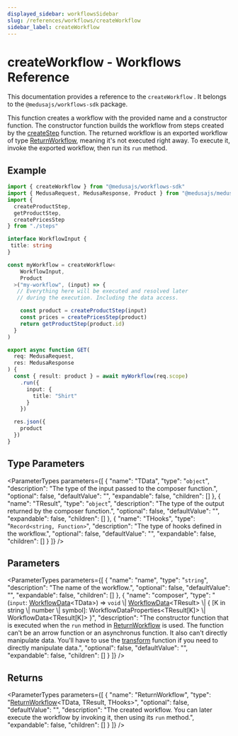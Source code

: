 ```yaml
---
displayed_sidebar: workflowsSidebar
slug: /references/workflows/createWorkflow
sidebar_label: createWorkflow
---
```



# createWorkflow - Workflows Reference

This documentation provides a reference to the `createWorkflow` . It belongs to the `@medusajs/workflows-sdk` package.

This function creates a workflow with the provided name and a constructor function.
The constructor function builds the workflow from steps created by the [createStep](createStep.mdx) function.
The returned workflow is an exported workflow of type [ReturnWorkflow](../types/ReturnWorkflow.mdx), meaning it's not executed right away. To execute it,
invoke the exported workflow, then run its `run` method.

## Example

```ts
import { createWorkflow } from "@medusajs/workflows-sdk"
import { MedusaRequest, MedusaResponse, Product } from "@medusajs/medusa"
import {
  createProductStep,
  getProductStep,
  createPricesStep
} from "./steps"

interface WorkflowInput {
 title: string
}

const myWorkflow = createWorkflow<
    WorkflowInput,
    Product
  >("my-workflow", (input) => {
   // Everything here will be executed and resolved later
   // during the execution. Including the data access.

    const product = createProductStep(input)
    const prices = createPricesStep(product)
    return getProductStep(product.id)
  }
)

export async function GET(
  req: MedusaRequest,
  res: MedusaResponse
) {
  const { result: product } = await myWorkflow(req.scope)
    .run({
      input: {
        title: "Shirt"
      }
    })

  res.json({
    product
  })
}
```

## Type Parameters

<ParameterTypes parameters={[
  {
    "name": "TData",
    "type": "`object`",
    "description": "The type of the input passed to the composer function.",
    "optional": false,
    "defaultValue": "",
    "expandable": false,
    "children": []
  },
  {
    "name": "TResult",
    "type": "`object`",
    "description": "The type of the output returned by the composer function.",
    "optional": false,
    "defaultValue": "",
    "expandable": false,
    "children": []
  },
  {
    "name": "THooks",
    "type": "`Record<string, Function>`",
    "description": "The type of hooks defined in the workflow.",
    "optional": false,
    "defaultValue": "",
    "expandable": false,
    "children": []
  }
]} />

## Parameters

<ParameterTypes parameters={[
  {
    "name": "name",
    "type": "`string`",
    "description": "The name of the workflow.",
    "optional": false,
    "defaultValue": "",
    "expandable": false,
    "children": []
  },
  {
    "name": "composer",
    "type": "(`input`: [WorkflowData](../types/WorkflowData.mdx)&#60;TData&#62;) => `void` \\| [WorkflowData](../types/WorkflowData.mdx)&#60;TResult&#62; \\| &#123; [K in string \\| number \\| symbol]: WorkflowDataProperties&#60;TResult[K]&#62; \\| WorkflowData&#60;TResult[K]&#62; &#125;",
    "description": "The constructor function that is executed when the `run` method in [ReturnWorkflow](../types/ReturnWorkflow.mdx) is used. The function can't be an arrow function or an asynchronus function. It also can't directly manipulate data. You'll have to use the [transform](transform.mdx) function if you need to directly manipulate data.",
    "optional": false,
    "defaultValue": "",
    "expandable": false,
    "children": []
  }
]} />

## Returns

<ParameterTypes parameters={[
  {
    "name": "ReturnWorkflow",
    "type": "[ReturnWorkflow](../types/ReturnWorkflow.mdx)&#60;TData, TResult, THooks&#62;",
    "optional": false,
    "defaultValue": "",
    "description": "The created workflow. You can later execute the workflow by invoking it, then using its `run` method.",
    "expandable": false,
    "children": []
  }
]} />
